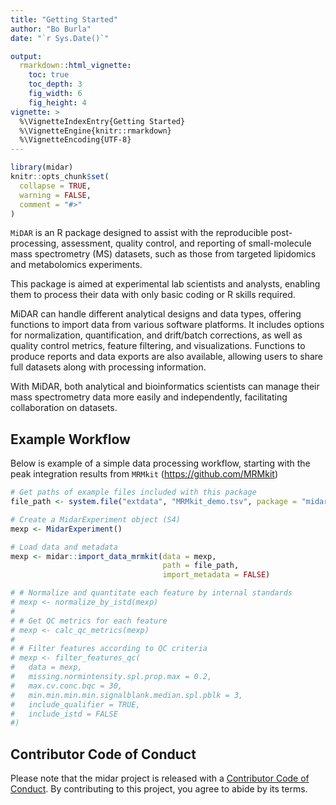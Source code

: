 ```yaml
---
title: "Getting Started"
author: "Bo Burla"
date: "`r Sys.Date()`"

output: 
  rmarkdown::html_vignette:
    toc: true
    toc_depth: 3
    fig_width: 6
    fig_height: 4
vignette: >
  %\VignetteIndexEntry{Getting Started}
  %\VignetteEngine{knitr::rmarkdown}
  %\VignetteEncoding{UTF-8}
---
```


```r
library(midar)
knitr::opts_chunk$set(
  collapse = TRUE,
  warning = FALSE,
  comment = "#>"
)
```

`MiDAR` is an R package designed to assist with the reproducible post-processing, assessment, quality control, and reporting of small-molecule mass spectrometry (MS) datasets, such as those from targeted lipidomics and metabolomics experiments.

This package is aimed at experimental lab scientists and analysts, enabling them to process their data with only basic coding or R skills required.

MiDAR can handle different analytical designs and data types, offering functions to import data from various software platforms. It includes options for normalization, quantification, and drift/batch corrections, as well as quality control metrics, feature filtering, and visualizations. Functions to produce reports and data exports are also available, allowing users to share full datasets along with processing information.

With MiDAR, both analytical and bioinformatics scientists can manage their mass spectrometry data more easily and independently, facilitating collaboration on datasets.

## Example Workflow

Below is example of a simple data processing workflow, starting with the peak integration results from `MRMkit` ([https://github.com/MRMkit](https://github.com/MRMkit/MRMkit))

```r


# Get paths of example files included with this package
file_path <- system.file("extdata", "MRMkit_demo.tsv", package = "midar")

# Create a MidarExperiment object (S4)
mexp <- MidarExperiment()

# Load data and metadata
mexp <- midar::import_data_mrmkit(data = mexp, 
                                  path = file_path, 
                                  import_metadata = FALSE)

# # Normalize and quantitate each feature by internal standards
# mexp <- normalize_by_istd(mexp)
# 
# # Get QC metrics for each feature
# mexp <- calc_qc_metrics(mexp)
# 
# # Filter features according to QC criteria
# mexp <- filter_features_qc(
#   data = mexp, 
#   missing.normintensity.spl.prop.max = 0.2,
#   max.cv.conc.bqc = 30,
#   min.min.min.min.signalblank.median.spl.pblk = 3,
#   include_qualifier = TRUE, 
#   include_istd = FALSE
#)
```

## Contributor Code of Conduct

Please note that the midar project is released with a [Contributor Code of Conduct](https://contributor-covenant.org/version/2/0/CODE_OF_CONDUCT.html). By contributing to this project, you agree to abide by its terms.
